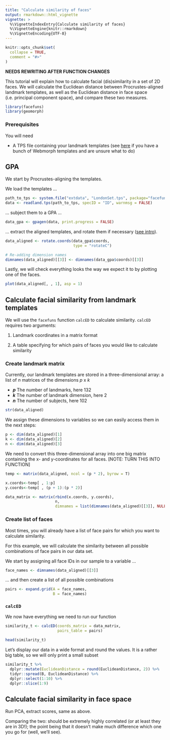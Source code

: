```yaml
---
title: "Calculate similarity of faces"
output: rmarkdown::html_vignette
vignette: >
  %\VignetteIndexEntry{Calculate similarity of faces}
  %\VignetteEngine{knitr::rmarkdown}
  %\VignetteEncoding{UTF-8}
---
```


```r
knitr::opts_chunk$set(
  collapse = TRUE,
  comment = "#>"
)
```

**NEEDS REWRITING AFTER FUNCTION CHANGES**

This tutorial will explain how to calculate facial (dis)similarity in a set of 2D faces. We will calculate the Euclidean distance between Procrustes-aligned landmark templates, as well as the Euclidean distance in face space (i.e. principal component space), and compare these two measures.

```r
library(facefuns)
library(geomorph)
```

### Prerequisites

You will need 

* A TPS file containing your landmark templates (see [here](./TEMtoTPS.html) if you have a bunch of Webmorph templates and are unsure what to do)


## GPA

We start by Procrustes-aligning the templates.

We load the templates ...

```r
path_to_tps <- system.file("extdata", "LondonSet.tps", package="facefuns")
data <- readland.tps(path_to_tps, specID = "ID", warnmsg = FALSE)
```

... subject them to a GPA ...

```r
data_gpa <- gpagen(data, print.progress = FALSE)
```

... extract the aligned templates, and rotate them if necessary ([see intro](./intro.html)).

```r
data_aligned <- rotate.coords(data_gpa$coords,
                              type = "rotateC")

# Re-adding dimension names
dimnames(data_aligned)[[3]] <- dimnames(data_gpa$coords)[[3]]
```

Lastly, we will check everything looks the way we expect it to by plotting one of the faces.

```r
plot(data_aligned[, , 1], asp = 1)
```

## Calculate facial similarity from landmark templates

We will use the `facefuns` function `calcED` to calculate similarity. `calcED` requires two arguments:

1. Landmark coordinates in a matrix format

2. A table specifying for which pairs of faces you would like to calculate similarity

### Create landmark matrix

Currently, our landmark templates are stored in a three-dimensional array: a list of *n* matrices of the dimensions *p* x *k*

* _**p**_ The number of landmarks, here 132
* _**k**_ The number of landmark dimension, here 2
* _**n**_ The number of subjects, here 102

```r
str(data_aligned)
```

We assign these dimensions to variables so we can easily access them in the next steps:

```r
p <- dim(data_aligned)[1]
k <- dim(data_aligned)[2]
n <- dim(data_aligned)[3]
```

We need to convert this three-dimensional array into one big matrix containing the x- and y-coordinates for all faces. [NOTE: TURN THIS INTO FUNCTION]

```r
temp <- matrix(data_aligned, ncol = (p * 2), byrow = T)

x.coords<-temp[ , 1:p] 
y.coords<-temp[ , (p + 1):(p * 2)]

data_matrix <- matrix(rbind(x.coords, y.coords),
                      n,
                      dimnames = list(dimnames(data_aligned)[[3]], NULL))
```

### Create list of faces

Most times, you will already have a list of face pairs for which you want to calculate similarity. 

For this example, we will calculate the similarity between all possible combinations of face pairs in our data set.

We start by assigning all face IDs in our sample to a variable ...

```r
face_names <- dimnames(data_aligned)[[3]]
```

... and then create a list of all possible combinations

```r
pairs <- expand.grid(A = face_names,
                     B = face_names)
```

### `calcED`

We now have everything we need to run our function

```r
similarity_t <- calcED(coords_matrix = data_matrix,
                       pairs_table = pairs)

head(similarity_t)
```
Let's display our data in a wide format and round the values. It is a rather big table, so we will only print a small subset

```r
similarity_t %>%
  dplyr::mutate(EuclideanDistance = round(EuclideanDistance, 2)) %>%
  tidyr::spread(B, EuclideanDistance) %>%
  dplyr::select(1:10) %>%
  dplyr::slice(1:9)
```

## Calculate facial similarity in face space

Run PCA, extract scores, same as above.

Comparing the two: should be extremely highly correlated (or at least they are in 3D!); the point being that it doesn't make much difference which one you go for (well, we'll see).
